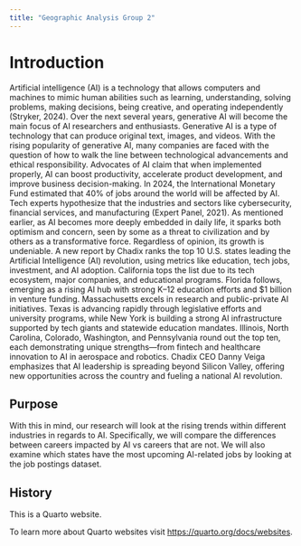 ```yaml
---
title: "Geographic Analysis Group 2"
---
```



# Introduction

Artificial intelligence (AI) is a technology that allows computers and machines to mimic human abilities such as learning, understanding, solving problems, making decisions, being creative, and operating independently (Stryker, 2024). Over the next several years, generative AI will become the main focus of AI researchers and enthusiasts. Generative AI is a type of technology that can produce original text, images, and videos. With the rising popularity of generative AI, many companies are faced with the question of how to walk the line between technological advancements and ethical responsibility. Advocates of AI claim that when implemented properly, AI can boost productivity, accelerate product development, and improve business decision-making. In 2024, the International Monetary Fund estimated that 40% of jobs around the world will be affected by AI. Tech experts hypothesize that the industries and sectors like cybersecurity, financial services, and manufacturing (Expert Panel, 2021).
As mentioned earlier, as AI becomes more deeply embedded in daily life, it sparks both optimism and concern, seen by some as a threat to civilization and by others as a transformative force. Regardless of opinion, its growth is undeniable. A new report by Chadix ranks the top 10 U.S. states leading the Artificial Intelligence (AI) revolution, using metrics like education, tech jobs, investment, and AI adoption.
California tops the list due to its tech ecosystem, major companies, and educational programs. Florida follows, emerging as a rising AI hub with strong K–12 education efforts and $1 billion in venture funding. Massachusetts excels in research and public-private AI initiatives. Texas is advancing rapidly through legislative efforts and university programs, while New York is building a strong AI infrastructure supported by tech giants and statewide education mandates.
Illinois, North Carolina, Colorado, Washington, and Pennsylvania round out the top ten, each demonstrating unique strengths—from fintech and healthcare innovation to AI in aerospace and robotics. Chadix CEO Danny Veiga emphasizes that AI leadership is spreading beyond Silicon Valley, offering new opportunities across the country and fueling a national AI revolution.


## Purpose
With this in mind, our research will look at the rising trends within different industries in regards to AI. Specifically, we will compare the differences between careers impacted by AI vs careers that are not. We will also examine which states have the most upcoming AI-related jobs by looking at the job postings dataset.

## History

This is a Quarto website.

To learn more about Quarto websites visit <https://quarto.org/docs/websites>.
